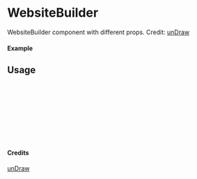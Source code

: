 
<Meta of={WebsiteBuilder} title="unDraw/WebsiteBuilder" />

# WebsiteBuilder

WebsiteBuilder component with different props.
Credit: [unDraw](https://undraw.co/illustrations)

#### Example

<Canvas of={WebsiteBuilder.Primary} />

## Usage

```ts
import { WebsiteBuilder } from "yadl-ui";

const Example = () => {
  return (
      <WebsiteBuilder />
  );
};

export default Example;
```

#### Credits
[unDraw](https://undraw.co/illustrations)
